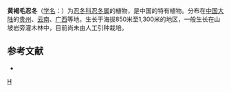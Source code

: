 {{Speciesbox 
| genus = Lonicera
| species = fulvotomentosa
| authority = Hsu et S. C. Cheng
}}

'''黄褐毛忍冬'''（[[学名|学名]]：{{lang|la|''Lonicera fulvotomentosa''}}）为[[忍冬科|忍冬科]][[忍冬属|忍冬属]]的植物，是中国的特有植物。分布在[[中国大陆|中国大陆]]的[[贵州|贵州]]、[[云南|云南]]、[[广西|广西]]等地，生长于海拔850米至1,300米的地区，一般生长在山坡岩旁灌木林中，目前尚未由人工引种栽培。

== 参考文献 ==
<div class="references-small">
* {{cite web| url =http://www.bioinfo.cn/db05/KmzwSpecies.php?action=view&id=3008| title =黄褐毛忍冬| work =《中国高等植物数据库全库》| publisher =中国科学院微生物研究所| author =昆明植物研究所| accessdate =2009-02-23| deadurl =yes| archiveurl =https://web.archive.org/web/20160305005109/http://www.bioinfo.cn/db05/KmzwSpecies.php?action=view&id=3008| archivedate =2016-03-05}}
</div>
{{Taxonbar|from=Q11178471}}

[[Category:忍冬属|H]]